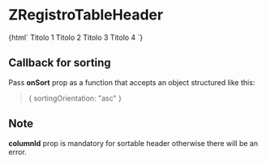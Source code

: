 
<Meta
  title="RegistroTable/ZRegistroTableHeader"
  component="z-registro-table-header"
/>

# ZRegistroTableHeader

<Preview>
  <Story name="ZRegistroTableHeader-sample">
    {html`<z-registro-table bordered="true">
      <z-registro-table-head>
        <z-registro-table-row>
          <z-registro-table-header
            column-id="col-1"
            sortable="${boolean("sortable", false)}"
            show-button="${boolean("showButton", false)}"
            size="${select(
              "size",
              ["x-small", "small", "medium", "large", "special"],
              "medium"
            )}"
          >
            <span>Titolo 1</span>
          </z-registro-table-header>
          <z-registro-table-header
            column-id="col-2"
            sortable="${boolean("sortable", false)}"
            show-button="${boolean("showButton", false)}"
            size="${select(
              "size",
              ["x-small", "small", "medium", "large", "special"],
              "medium"
            )}"
          >
            <span>Titolo 2</span>
          </z-registro-table-header>
          <z-registro-table-header
            column-id="col-3"
            sortable="${boolean("sortable", false)}"
            show-button="${boolean("showButton", false)}"
            size="${select(
              "size",
              ["x-small", "small", "medium", "large", "special"],
              "medium"
            )}"
          >
            <span>Titolo 3</span>
          </z-registro-table-header>
          <z-registro-table-header
            column-id="col-4"
            sortable="${boolean("sortable", false)}"
            show-button="${boolean("showButton", false)}"
            size="${select(
              "size",
              ["x-small", "small", "medium", "large", "special"],
              "medium"
            )}"
          >
            <span>Titolo 4</span>
          </z-registro-table-header>
        </z-registro-table-row>
      </z-registro-table-head>
      <z-registro-table-body> </z-registro-table-body>
    </z-registro-table>`}
  </Story>
</Preview>

<Props of="z-registro-table-header" />

## Callback for sorting

Pass **onSort** prop as a function that accepts an object structured like this:

> { sortingOrientation: "asc" }

## Note

**columnId** prop is mandatory for sortable header otherwise there will be an error.
